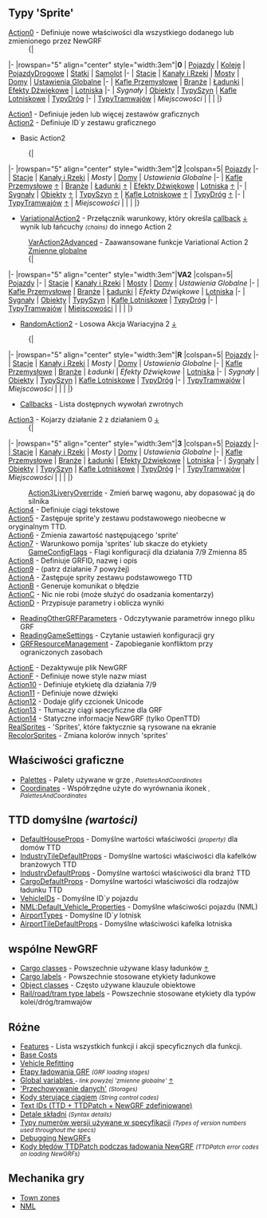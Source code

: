 {{pl/Development/NewGRF/inne strony|en=newgrf-specs.tt-wiki.net/wiki/Main_Page
|pl=pl/Development/NewGRF/NFO Specs/Main Page
}}
<!--<div style="float: right; border: 1px solid #c7c8fe; background-color: #EEE; padding:0px;">
<div style="display:inline-block; height: 3em; width: 26px; text-align:center;">
<!-- === Link do strony oryginalnej =========== --><!--
[[File:en/Flag.png|link=http://newgrf-specs.tt-wiki.net/wiki/Main_Page | alt=en | 22x16px | frameless]]<br/>
[http://newgrf-specs.tt-wiki.net/wiki/Main_Page EN]
</div>
<!-- === Link do strony Polskiej =========== --><!--
<div style="display:inline-block; height: 3em; width: 26px; text-align:center;">[[File:pl/Flag.png|link={{PAGENAME}}<!--/Pl--><!-- | alt=pl | 22x16px | frameless]]<br/>
[[{{PAGENAME}}<!--/Pl--><!--|PL]] </div>
<!-- === Link do strony głównej =========== --><!--
<div style="display:inline-block; height: 3em; width: 26px; text-align:center;">
[[File:en/Openttd.ico.png|link=Strona główna/Pl| 22x21px | frameless]]<br/>[[Strona główna/Pl|gł]] </div> </div>
[[Category:Artykuły w języku polskim/Pl]]-->

<!--
{{Other_languages
|en=<!--<span class="plainlinks">[http://newgrf-specs.tt-wiki.net/wiki/Main_Page en]</span><br>--><!--http://newgrf-specs.tt-wiki.net/wiki/Main_Page<br>
<!--|<br>--><!--
|language_page=pl
<!--|no=0--><!--
|pl = ExtraZi/specs.tt
}}-->

== Typy 'Sprite' ==
;[[pl/Development/NewGRF/NFO Specs/Action0/Main Page | Action0]] - Definiuje nowe właściwości dla wszystkiego dodanego lub zmienionego przez NewGRF
:{| 
|-
|rowspan="5" align="center" style="width:3em"|'''0'''
| [[pl/Development/NewGRF/NFO Specs/Action0/Vehicles| Pojazdy]]
| [[pl/Development/NewGRF/NFO Specs/Action0/Vehicles/Trains| Koleje]]
| [[pl/Development/NewGRF/NFO Specs/Action0/Vehicles/RoadVehicles| PojazdyDrogowe]]
| [[pl/Development/NewGRF/NFO Specs/Action0/Vehicles/Ships| Statki]]
| [[pl/Development/NewGRF/NFO Specs/Action0/Vehicles/Planes| Samolot]]
|-
| [[pl/Development/NewGRF/NFO Specs/Action0/Stations| Stacje]]
| [[pl/Development/NewGRF/NFO Specs/Action0/Canals| Kanały i Rzeki]]
| [[pl/Development/NewGRF/NFO Specs/Action0/Bridges| Mosty]]
| [[pl/Development/NewGRF/NFO Specs/Action0/Houses| Domy]]
| [[pl/Development/NewGRF/NFO Specs/Action0/Global Settings| Ustawienia Globalne]]
|-
| [[pl/Development/NewGRF/NFO Specs/Action0/Industry Tiles| Kafle Przemysłowe]]
| [[pl/Development/NewGRF/NFO Specs/Action0/Industries| Branże]]
| <span id=cargos></span>[[pl/Development/NewGRF/NFO Specs/Action0/Cargos| Ładunki]]
| [[pl/Development/NewGRF/NFO Specs/Action0/Sound Effects| Efekty Dźwiękowe]]
| [[pl/Development/NewGRF/NFO Specs/Action0/Airports| Lotniska]]
|-
| ''Sygnały''
| [[pl/Development/NewGRF/NFO Specs/Action0/Objects| Obiekty]]
| [[pl/Development/NewGRF/NFO Specs/Action0/Railtypes| TypySzyn]]
| [[pl/Development/NewGRF/NFO Specs/Action0/Airport Tiles| Kafle Lotniskowe]]
| [[pl/Development/NewGRF/NFO Specs/Action0/Roadtypes| TypyDróg]]
|-
| [[pl/Development/NewGRF/NFO Specs/Action0/Tramtypes| TypyTramwajów]]
| ''Miejscowości''
|
|
|
|}
;[[pl/Development/NewGRF/NFO Specs/Action1| Action1]] - Definiuje jeden lub więcej zestawów graficznych
;[[pl/Development/NewGRF/NFO Specs/Action2/Main Page| Action2]] - Definiuje ID`''y'' zestawu graficznego
* Basic Action2
:{| 
|-
|rowspan="5" align="center" style="width:3em"|'''2'''
|colspan=5| [[pl/Development/NewGRF/NFO Specs/Action2/Vehicles| Pojazdy]]
|-
| [[pl/Development/NewGRF/NFO Specs/Action2/Stations| Stacje]]
| <span id=Single_Set></span>[[pl/Development/NewGRF/NFO Specs/Action2/Single Set| Kanały i Rzeki]]
| ''Mosty''
| <span id=Sprite_Layout></span>[[pl/Development/NewGRF/NFO Specs/Action2/Sprite Layout| Domy]]
| ''Ustawienia Globalne''
|-
| [[pl/Development/NewGRF/NFO Specs/Action2/Sprite Layout| Kafle Przemysłowe]] <small>[[#sprite-layout|↑]]</small>
| [[pl/Development/NewGRF/NFO Specs/Action2/Industries| Branże]]
| [[pl/Development/NewGRF/NFO Specs/Action2/Single Set| Ładunki]] <small>[[#single-set|↑]]</small>
| [[pl/Development/NewGRF/NFO Specs/Action2/Only Callback Failure| Efekty Dźwiękowe]]
| [[pl/Development/NewGRF/NFO Specs/Action2/Single Set| Lotniska]] <small>[[#single-set|↑]]</small>
|-
| [[pl/Development/NewGRF/NFO Specs/Action2/Only Callback Failure| Sygnały]]
| [[pl/Development/NewGRF/NFO Specs/Action2/Sprite Layout| Obiekty]] <small>[[#sprite-layout|↑]]</small>
| [[pl/Development/NewGRF/NFO Specs/Action2/Single Set| TypySzyn]] <small>[[#single-set|↑]]</small>
| [[pl/Development/NewGRF/NFO Specs/Action2/Sprite Layout| Kafle Lotniskowe]] <small>[[#sprite-layout|↑]]</small>
| [[pl/Development/NewGRF/NFO Specs/Action2/Single Set| TypyDróg]] <small>[[#single-set|↑]]</small>
|-
| [[pl/Development/NewGRF/NFO Specs/Action2/Single Set| TypyTramwajów]] <small>[[#single-set|↑]]</small>
| ''Miejscowości''
|
|
|
|}
* [[pl/Development/NewGRF/NFO Specs/VariationalAction2/Main Page| VariationalAction2]] - Przełącznik warunkowy, który określa [[pl/Development/NewGRF/NFO Specs/Callback/Main Page| callback]] <small>[[#cb|↓]]</small> wynik lub łańcuchy <small>''(chains)''</small> do innego Action 2
: [[pl/Development/NewGRF/NFO Specs/VarAction2Advanced| VarAction2Advanced]] - Zaawansowane funkcje Variational Action 2
: <span id=globalvar></span>[[pl/Development/NewGRF/NFO Specs/GlobalVariables| Zmienne globalne]]
:{| 
|-
|rowspan="5" align="center" style="width:3em"|'''VA2'''
|colspan=5| [[pl/Development/NewGRF/NFO Specs/VariationalAction2/Vehicles| Pojazdy]]
|-
| [[pl/Development/NewGRF/NFO Specs/VariationalAction2/Stations| Stacje]]
| [[pl/Development/NewGRF/NFO Specs/VariationalAction2/Canals| Kanały i Rzeki]]
| [[pl/Development/NewGRF/NFO Specs/VariationalAction2/Bridges| Mosty]]
| [[pl/Development/NewGRF/NFO Specs/VariationalAction2/Houses| Domy]]
| ''Ustawienia Globalne''
|-
| [[pl/Development/NewGRF/NFO Specs/VariationalAction2/Industry Tiles| Kafle Przemysłowe]]
| [[pl/Development/NewGRF/NFO Specs/VariationalAction2/Industries| Branże]]
| [[pl/Development/NewGRF/NFO Specs/VariationalAction2/Cargos| Ładunki]]
| ''Efekty Dźwiękowe''
| [[pl/Development/NewGRF/NFO Specs/VariationalAction2/Airports| Lotniska]]
|-
| [[pl/Development/NewGRF/NFO Specs/VariationalAction2/Signals| Sygnały]]
| [[pl/Development/NewGRF/NFO Specs/VariationalAction2/Objects| Obiekty]]
| [[pl/Development/NewGRF/NFO Specs/VariationalAction2/Railtypes| TypySzyn]]
| [[pl/Development/NewGRF/NFO Specs/VariationalAction2/Airport Tiles| Kafle Lotniskowe]]
| [[pl/Development/NewGRF/NFO Specs/VariationalAction2/Roadtypes| TypyDróg]]
|-
| [[pl/Development/NewGRF/NFO Specs/VariationalAction2/Tramtypes| TypyTramwajów]]
| [[pl/Development/NewGRF/NFO Specs/VariationalAction2/Towns| Miejscowości]]
|
|
|
|}
* [[pl/Development/NewGRF/NFO Specs/RandomAction2| RandomAction2]] - Losowa Akcja Wariacyjna 2 <small>[[#randomaction2|↓]]</small>
:{| 
|-
|rowspan="5" align="center" style="width:3em"|'''R'''
|colspan=5| <span id=RandomAction2></span>[[pl/Development/NewGRF/NFO Specs/RandomAction2#vehicles | Pojazdy]]
|-
| [[pl/Development/NewGRF/NFO Specs/RandomAction2#Stations| Stacje]]
| [[pl/Development/NewGRF/NFO Specs/RandomAction2#Canals| Kanały i Rzeki]]
| ''Mosty''
| [[pl/Development/NewGRF/NFO Specs/RandomAction2#Town_building_triggers| Domy]]
| ''Ustawienia Globalne''
|-
| [[pl/Development/NewGRF/NFO Specs/RandomAction2#Industry_tile_triggers| Kafle Przemysłowe]]
| [[pl/Development/NewGRF/NFO Specs/RandomAction2#Industry_tile_triggers| Branże]]
| ''Ładunki''
| ''Efekty Dźwiękowe''
| [[pl/Development/NewGRF/NFO Specs/RandomAction2#Stations| Lotniska]]
|-
| ''Sygnały''
| [[pl/Development/NewGRF/NFO Specs/RandomAction2#Objects| Obiekty]]
| [[pl/Development/NewGRF/NFO Specs/RandomAction2#Railtypes| TypySzyn]]
| [[pl/Development/NewGRF/NFO Specs/RandomAction2#Stations| Kafle Lotniskowe]]
| [[pl/Development/NewGRF/NFO Specs/RandomAction2#Roadtypes| TypyDróg]]
|-
| [[pl/Development/NewGRF/NFO Specs/RandomAction2#Tramtypes| TypyTramwajów]]
| ''Miejscowości''
|
|
|
|}

* <span id=cb></span>[[pl/Development/NewGRF/NFO Specs/Callback/Main Page| Callbacks]] - Lista dostępnych wywołań zwrotnych

;[[pl/Development/NewGRF/NFO Specs/Action3/Main Page| Action3]] - Kojarzy działanie 2 z działaniem 0 <small>[[#action3|↓]]</small>
:{| 
|-
|rowspan="5" align="center" style="width:3em"|'''3'''
|colspan=5|  <span id=Action3></span>[[pl/Development/NewGRF/NFO Specs/Action3/Main Page| Pojazdy]] 
|-
|[[pl/Development/NewGRF/NFO Specs/Action3/Main Page| Stacje]]
| [[pl/Development/NewGRF/NFO Specs/Action3/Canals| Kanały i Rzeki]]
| ''Mosty''
| [[pl/Development/NewGRF/NFO Specs/Action3/Main Page| Domy]]
| ''Ustawienia Globalne''
|-
| [[pl/Development/NewGRF/NFO Specs/Action3/Main Page| Kafle Przemysłowe]]
| [[pl/Development/NewGRF/NFO Specs/Action3/Main Page| Branże]]
| [[pl/Development/NewGRF/NFO Specs/Action3/Main Page| Ładunki]]
| [[pl/Development/NewGRF/NFO Specs/Action3/Main Page| Efekty Dźwiękowe]]
| [[pl/Development/NewGRF/NFO Specs/Action3/Main Page| Lotniska]]
|-
| [[pl/Development/NewGRF/NFO Specs/Action3/Main Page| Sygnały]]
| [[pl/Development/NewGRF/NFO Specs/Action3/Main Page| Obiekty]]
| [[pl/Development/NewGRF/NFO Specs/Action3/Railtypes| TypySzyn]]
| [[pl/Development/NewGRF/NFO Specs/Action3/Main Page| Kafle Lotniskowe]]
| [[pl/Development/NewGRF/NFO Specs/Action3/Roadtypes| TypyDróg]]
|-
| [[pl/Development/NewGRF/NFO Specs/Action3/Tramtypes| TypyTramwajów]]
| ''Miejscowości''
|
|
|
|}
: [[pl/Development/NewGRF/NFO Specs/Action3LiveryOverride| Action3LiveryOverride]] - Zmień barwę wagonu, aby dopasować ją do silnika
;[[pl/Development/NewGRF/NFO Specs/Action4| Action4]] - Definiuje ciągi tekstowe
;[[pl/Development/NewGRF/NFO Specs/Action5| Action5]] - Zastępuje sprite'y zestawu podstawowego nieobecne w oryginalnym TTD.
;[[pl/Development/NewGRF/NFO Specs/Action6| Action6]] - Zmienia zawartość następującego 'sprite'
;[[pl/Development/NewGRF/NFO Specs/Action7| Action7]] - Warunkowo pomija 'sprites' lub skacze do etykiety
: [[pl/Development/NewGRF/NFO Specs/TTDPatchFlags| GameConfigFlags]] - Flagi konfiguracji dla działania 7/9 Zmienna 85
;[[pl/Development/NewGRF/NFO Specs/Action8| Action8]] - Definiuje GRFID, nazwę i opis
;[[pl/Development/NewGRF/NFO Specs/Action7| Action9]] - (patrz działanie 7 powyżej)
;[[pl/Development/NewGRF/NFO Specs/ActionA| ActionA]] - Zastępuje sprity zestawu podstawowego TTD
;[[pl/Development/NewGRF/NFO Specs/ActionB| ActionB]] - Generuje komunikat o błędzie
;[[pl/Development/NewGRF/NFO Specs/ActionC| ActionC]] - Nic nie robi (może służyć do osadzania komentarzy)
;[[pl/Development/NewGRF/NFO Specs/ActionD| ActionD]] - Przypisuje parametry i oblicza wyniki
* [[pl/Development/NewGRF/NFO Specs/ReadingOtherGRFParameters| ReadingOtherGRFParameters]] - Odczytywanie parametrów innego pliku GRF
* [[pl/Development/NewGRF/NFO Specs/ReadingPatchVariables| ReadingGameSettings]] - Czytanie ustawień konfiguracji gry
* [[pl/Development/NewGRF/NFO Specs/GRFResourceManagement| GRFResourceManagement]] - Zapobieganie konfliktom przy ograniczonych zasobach
;[[pl/Development/NewGRF/NFO Specs/ActionE| ActionE]] - Dezaktywuje plik NewGRF
;[[pl/Development/NewGRF/NFO Specs/ActionF| ActionF]] - Definiuje nowe style nazw miast
;[[pl/Development/NewGRF/NFO Specs/Action10| Action10]] - Definiuje etykietę dla działania 7/9
;[[pl/Development/NewGRF/NFO Specs/Action11| Action11]] - Definiuje nowe dźwięki
;[[pl/Development/NewGRF/NFO Specs/Action12| Action12]] - Dodaje glify czcionek Unicode
;[[pl/Development/NewGRF/NFO Specs/Action13| Action13]] - Tłumaczy ciągi specyficzne dla GRF
;[[pl/Development/NewGRF/NFO Specs/Action14| Action14]] - Statyczne informacje NewGRF (tylko OpenTTD)
;[[pl/Development/NewGRF/NFO Specs/RealSprites| RealSprites]] - 'Sprites', które faktycznie są rysowane na ekranie
;[[pl/Development/NewGRF/NFO Specs/RecolorSprites| RecolorSprites]] - Zmiana kolorów innych 'sprites'

== Właściwości graficzne ==
* [http://newgrf-specs.tt-wiki.net/wiki/PalettesAndCoordinates#Palettes Palettes] - Palety używane w grze <small>'', PalettesAndCoordinates''</small>
* [http://newgrf-specs.tt-wiki.net/wiki/PalettesAndCoordinates#Coordinates Coordinates] - Współrzędne użyte do wyrównania ikonek <small>'', PalettesAndCoordinates''</small>

== TTD domyślne ''(wartości)''==
* [[pl/Development/NewGRF/NFO Specs/DefaultHouseProps| DefaultHouseProps]] - Domyślne wartości właściwości <small>''(property)''</small> dla domów TTD
* [[pl/Development/NewGRF/NFO Specs/IndustryTileDefaultProps| IndustryTileDefaultProps]] - Domyślne wartości właściwości dla kafelków branżowych TTD
* [[pl/Development/NewGRF/NFO Specs/IndustryDefaultProps| IndustryDefaultProps]] - Domyślne wartości właściwości dla branż TTD
* [[pl/Development/NewGRF/NFO Specs/CargoDefaultProps| CargoDefaultProps]] - Domyślne wartości właściwości dla rodzajów ładunku TTD
* [[pl/Development/NewGRF/NFO Specs/VehicleIDs| VehicleIDs]] - Domyślne ID`''y'' pojazdu
* [http://newgrf-specs.tt-wiki.net/wiki/NML:Default_Vehicle_Properties NML:Default_Vehicle_Properties] - Domyślne właściwości pojazdu (NML)
* [[pl/Development/NewGRF/NFO Specs/AirportTypes| AirportTypes]] - Domyślne ID`''y'' lotnisk
* [[pl/Development/NewGRF/NFO Specs/AirportTileDefaultProps| AirportTileDefaultProps]] - Domyślne właściwości kafelka lotniska

== wspólne NewGRF ==
* [[pl/Development/NewGRF/NFO Specs/Action0/Cargos#cargoclasses-16| Cargo classes]] - Powszechnie używane klasy ładunków <small>[[#cargos|↑]]</small>
* [[pl/Development/NewGRF/NFO Specs/CargoTypes| Cargo labels]] - Powszechnie stosowane etykiety ładunkowe
* [[pl/Development/NewGRF/NFO Specs/ObjectLabels| Object classes]] - Często używane klauzule obiektowe
* [[pl/Development/NewGRF/NFO Specs/TracktypeLabels| Rail/road/tram type labels]] - Powszechnie stosowane etykiety dla typów kolei/dróg/tramwajów

== Różne ==
* [[pl/Development/NewGRF/NFO Specs/Features| Features]] - Lista wszystkich funkcji i akcji specyficznych dla funkcji.
* [[pl/Development/NewGRF/NFO Specs/BaseCosts| Base Costs]]
* [[pl/Development/NewGRF/NFO Specs/VehicleRefitting| Vehicle Refitting]]
* [[pl/Development/NewGRF/NFO Specs/GrfLoadingStages| Etapy ładowania GRF]] <small>''(GRF loading stages)''</small>
* [[pl/Development/NewGRF/NFO Specs/GlobalVariables| Global variables ]] <small>'' - link powyżej 'zmienne globalne' '' [[#globalvar|↑]]</small>
* [[pl/Development/NewGRF/NFO Specs/Storages| 'Przechowywanie danych']] <small>''(Storages)''</small>
* [[pl/Development/NewGRF/NFO Specs/StringCodes| Kody sterujące ciągiem]] <small>''(String control codes)''</small>
* [[pl/Development/NewGRF/NFO Specs/TextIDs| Text IDs (TTD + TTDPatch + NewGRF zdefiniowane)]]
* [[pl/Development/NewGRF/NFO Specs/GRFActionsDetailed| Detale składni]] <small>''(Syntax details)''</small>
* [[pl/Development/NewGRF/NFO Specs/Version numbers| Typy numerów wersji używane w specyfikacji]] <small>''(Types of version numbers used throughout the specs)''</small>
* [http://newgrf-specs.tt-wiki.net/wiki/DebuggingGRFCode Debugging NewGRFs]
* [http://newgrf-specs.tt-wiki.net/wiki/SpriteErrors Kody błędów TTDPatch podczas ładowania NewGRF] <small>''(TTDPatch error codes on loading NewGRFs)''</small>

== Mechanika gry ==
* [[pl/Development/NewGRF/NFO Specs/TownZones| Town zones]]
* [http://newgrf-specs.tt-wiki.net/wiki/NMLMain NML]